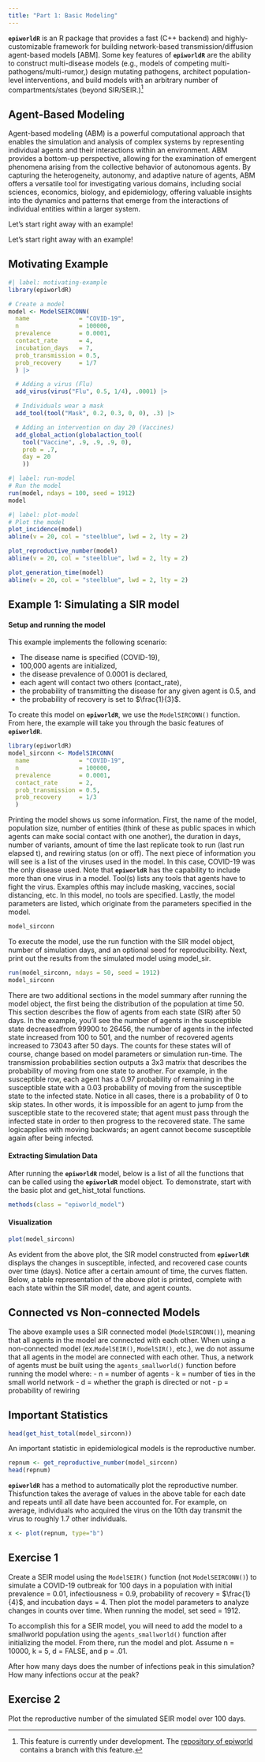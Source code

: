 ```yaml
---
title: "Part 1: Basic Modeling"
---
```


**`epiworldR`** is an R package that provides a fast (C++ backend) and highly-customizable framework for building network-based transmission/diffusion agent-based models \[ABM\]. Some key features of **`epiworldR`** are the ability to construct multi-disease models (e.g., models of competing multi-pathogens/multi-rumor,) design mutating pathogens, architect population-level interventions, and build models with an arbitrary number of compartments/states (beyond SIR/SEIR.)[^1]

## Agent-Based Modeling
Agent-based modeling (ABM) is a powerful computational approach that enables the simulation and analysis of complex systems by representing individual agents and their interactions within an environment. ABM provides a bottom-up perspective, allowing for the examination of emergent phenomena arising from the collective behavior of autonomous agents. By capturing the heterogeneity, autonomy, and adaptive nature of agents, ABM offers a versatile tool for investigating various domains, including social sciences, economics, biology, and epidemiology, offering valuable insights into the dynamics and patterns that emerge from the interactions of individual entities within a larger system.

Let's start right away with an example!

[^1]: This feature is currently under development. The [repository of epiworld](https://github.com/UofUEpiBio/epiworld){target="_blank"} contains a branch with this feature.


Let's start right away with an example!

## Motivating Example

```r
#| label: motivating-example
library(epiworldR)

# Create a model
model <- ModelSEIRCONN(
  name              = "COVID-19",
  n                 = 100000, 
  prevalence        = 0.0001, 
  contact_rate      = 4,
  incubation_days   = 7,
  prob_transmission = 0.5,
  prob_recovery     = 1/7
  ) |>

  # Adding a virus (Flu)
  add_virus(virus("Flu", 0.5, 1/4), .0001) |>

  # Individuals wear a mask
  add_tool(tool("Mask", 0.2, 0.3, 0, 0), .3) |>

  # Adding an intervention on day 20 (Vaccines)
  add_global_action(globalaction_tool(
    tool("Vaccine", .9, .9, .9, 0),
    prob = .7,
    day = 20
    ))
```

```r
#| label: run-model
# Run the model
run(model, ndays = 100, seed = 1912)
model
```

```r
#| label: plot-model
# Plot the model
plot_incidence(model)
abline(v = 20, col = "steelblue", lwd = 2, lty = 2)

plot_reproductive_number(model)
abline(v = 20, col = "steelblue", lwd = 2, lty = 2)

plot_generation_time(model)
abline(v = 20, col = "steelblue", lwd = 2, lty = 2)

```

## Example 1: Simulating a SIR model

#### Setup and running the model

This example implements the following scenario:

-   The disease name is specified (COVID-19),
-   100,000 agents are initialized,
-   the disease prevalence of 0.0001 is declared,
-   each agent will contact two others (contact_rate),
-   the probability of transmitting the disease for any given agent is 0.5, and
-   the probability of recovery is set to $\frac{1}{3}$.

To create this model on **`epiworldR`**, we use the `ModelSIRCONN()` function. From here, the example will take you through the basic features of **`epiworldR`**.

```r
library(epiworldR)
model_sirconn <- ModelSIRCONN(
  name              = "COVID-19",
  n                 = 100000, 
  prevalence        = 0.0001, 
  contact_rate      = 2,
  prob_transmission = 0.5,
  prob_recovery     = 1/3
  )
```

Printing the model shows us some information. First, the name of the model, population size, number of entities (think of these as public spaces in which agents can make social contact with one another), the duration in days, number of variants, amount of time the last replicate took to run (last run elapsed t), and rewiring status (on or off). The next piece of information you will see is a list of the viruses used in the model. In this case, COVID-19 was the only disease used. Note that **`epiworldR`** has the capability to include more than one virus in a model. Tool(s) lists any tools that agents have to fight the virus. Examples ofthis may include masking, vaccines, social distancing, etc. In this model, no tools are specified. Lastly, the model parameters are listed, which originate from the parameters specified in the model.

```r
model_sirconn
```

To execute the model, use the run function with the SIR model object, number of simulation days, and an optional seed for reproducibility. Next, print out the results from the simulated model using model_sir.

```r
run(model_sirconn, ndays = 50, seed = 1912)
model_sirconn
```

There are two additional sections in the model summary after running the model object, the first being the distribution of the population at time 50. This section describes the flow of agents from each state (SIR) after 50 days. In the example, you'll see the number of agents in the susceptible state decreasedfrom 99900 to 26456, the number of agents in the infected state increased from 100 to 501, and the number of recovered agents increased to 73043 after 50 days. The counts for these states will of course, change based on model parameters or simulation run-time. The transmission probabilities section outputs a 3x3 matrix that describes the probability of moving from one state to another. For example, in the susceptible row, each agent has a 0.97 probability of remaining in the susceptible state with a 0.03 probability of moving from the susceptible state to the infected state. Notice in all cases, there is a probability of 0 to skip states. In other words, it is impossible for an agent to jump from the susceptible state to the recovered state; that agent must pass through the infected state in order to then progress to the recovered state. The same logicapplies with moving backwards; an agent cannot become susceptible again after being infected.

#### Extracting Simulation Data

After running the **`epiworldR`** model, below is a list of all the functions that can be called using the **`epiworldR`** model object. To demonstrate, start with the basic plot and get_hist_total functions.

```r
methods(class = "epiworld_model")
```

#### Visualization

```r
plot(model_sirconn)
```

As evident from the above plot, the SIR model constructed from **`epiworldR`** displays the changes in susceptible, infected, and recovered case counts over time (days). Notice after a certain amount of time, the curves flatten. Below, a table representation of the above plot is printed, complete with each state within the SIR model, date, and agent counts.

## Connected vs Non-connected Models

The above example uses a SIR connected model (`ModelSIRCONN()`), meaning that all agents in the model are connected with each other. When using a non-connected model (ex.`ModelSEIR()`, `ModelSIR()`, etc.), we do not assume that all agents in the model are connected with each other. Thus, a network of agents must be built using the `agents_smallworld()` function before running the model where:
- n = number of agents
- k = number of ties in the small world network 
- d = whether the graph is directed or not 
- p = probability of rewiring

## Important Statistics

```r
head(get_hist_total(model_sirconn))
```

An important statistic in epidemiological models is the reproductive number.

```r
repnum <- get_reproductive_number(model_sirconn)
head(repnum)
```

**`epiworldR`** has a method to automatically plot the reproductive number. Thisfunction takes the average of values in the above table for each date and repeats until all date have been accounted for. For example, on average, individuals who acquired the virus on the 10th day transmit the virus to roughly 1.7 other individuals.

```r
x <- plot(repnum, type="b")
```

## Exercise 1

Create a SEIR model using the `ModelSEIR()` function (not `ModelSEIRCONN()`) to simulate a COVID-19 outbreak for 100 days in a population with initial prevalence = 0.01, infectiousness = 0.9, probability of recovery = $\frac{1}{4}$, and incubation days = 4. Then plot the model parameters to analyze changes in counts over time. When running the model, set seed = 1912.

To accomplish this for a SEIR model, you will need to add the model to a smallworld population using the `agents_smallworld()` function after initializing the model. From there, run the model and plot. Assume n = 10000, k = 5, d = FALSE, and p = .01.

After how many days does the number of infections peak in this simulation?\
How many infections occur at the peak?

## Exercise 2

Plot the reproductive number of the simulated SEIR model over 100 days.

